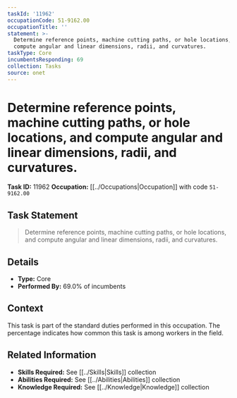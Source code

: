 ```yaml
---
taskId: '11962'
occupationCode: 51-9162.00
occupationTitle: ''
statement: >-
  Determine reference points, machine cutting paths, or hole locations, and
  compute angular and linear dimensions, radii, and curvatures.
taskType: Core
incumbentsResponding: 69
collection: Tasks
source: onet
---
```

# Determine reference points, machine cutting paths, or hole locations, and compute angular and linear dimensions, radii, and curvatures.

**Task ID:** 11962
**Occupation:** [[../Occupations|Occupation]] with code `51-9162.00`

## Task Statement

> Determine reference points, machine cutting paths, or hole locations, and compute angular and linear dimensions, radii, and curvatures.

## Details

- **Type:** Core
- **Performed By:** 69.0% of incumbents

## Context

This task is part of the standard duties performed in this occupation. The percentage indicates how common this task is among workers in the field.

## Related Information

- **Skills Required:** See [[../Skills|Skills]] collection
- **Abilities Required:** See [[../Abilities|Abilities]] collection
- **Knowledge Required:** See [[../Knowledge|Knowledge]] collection
